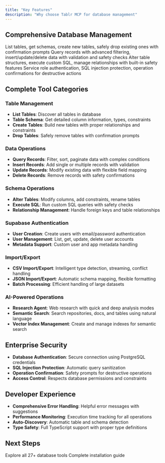 ```yaml
---
title: "Key Features"
description: "Why choose Tablr MCP for database management"
---
```


## Comprehensive Database Management

<CardGroup cols={2}>
  <Card title="Table Management" icon="table">
    List tables, get schemas, create new tables, safely drop existing ones with confirmation prompts
  </Card>
  <Card title="Data Operations" icon="chart-line">
    Query records with advanced filtering, insert/update/delete data with validation and safety checks
  </Card>
  <Card title="Schema Operations" icon="screwdriver-wrench">
    Alter table structures, execute custom SQL, manage relationships with built-in safety features
  </Card>
  <Card title="Security Features" icon="shield-check">
    Service role authentication, SQL injection protection, operation confirmations for destructive actions
  </Card>
</CardGroup>

## Complete Tool Categories

### **Table Management**
- **List Tables**: Discover all tables in database
- **Table Schema**: Get detailed column information, types, constraints
- **Create Tables**: Build new tables with proper relationships and constraints  
- **Drop Tables**: Safely remove tables with confirmation prompts

### **Data Operations**
- **Query Records**: Filter, sort, paginate data with complex conditions
- **Insert Records**: Add single or multiple records with validation
- **Update Records**: Modify existing data with flexible field mapping
- **Delete Records**: Remove records with safety confirmations

### **Schema Operations** 
- **Alter Tables**: Modify columns, add constraints, rename tables
- **Execute SQL**: Run custom SQL queries with safety checks
- **Relationship Management**: Handle foreign keys and table relationships

### **Supabase Authentication**
- **User Creation**: Create users with email/password authentication
- **User Management**: List, get, update, delete user accounts
- **Metadata Support**: Custom user and app metadata handling

### **Import/Export**
- **CSV Import/Export**: Intelligent type detection, streaming, conflict handling
- **JSON Import/Export**: Automatic schema mapping, flexible formatting
- **Batch Processing**: Efficient handling of large datasets

### **AI-Powered Operations**
- **Research Agent**: Web research with quick and deep analysis modes
- **Semantic Search**: Search repositories, docs, and tables using natural language
- **Vector Index Management**: Create and manage indexes for semantic search

## Enterprise Security

- **Database Authentication**: Secure connection using PostgreSQL credentials
- **SQL Injection Protection**: Automatic query sanitization
- **Operation Confirmation**: Safety prompts for destructive operations
- **Access Control**: Respects database permissions and constraints

## Developer Experience

- **Comprehensive Error Handling**: Helpful error messages with suggestions
- **Performance Monitoring**: Execution time tracking for all operations
- **Auto-Discovery**: Automatic table and schema detection
- **Type Safety**: Full TypeScript support with proper type definitions

## Next Steps

<CardGroup cols={2}>
  <Card
    title="Browse All Tools"
    icon="list"
    href="/tools"
  >
    Explore all 27+ database tools
  </Card>
  <Card
    title="Setup Guide"
    icon="gear"
    href="/setup-guide"
  >
    Complete installation guide
  </Card>
</CardGroup>